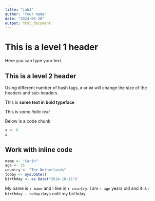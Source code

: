 ```yaml
---
title: "Lab1"
author: "Your name"
date: "2024-05-28"
output: html_document
---
```


# This is a level 1 header

Here you can type your text.

## This is a level 2 header

Using different number of hash tags, `#` or `##` will change the size of the headers and sub-headers.

This is **some text in bold typeface**

This is *some italic text*

Below is a code chunk:

```r
x <- 8
x

```

## Work with inline code

```r
name <- "Karin" 
age <- 26
country <- "The Netherlands"
today <- Sys.Date()
birthday <- as.Date("2024-10-11")
```

My name is `r name` and I live in `r country`. I am `r age` years old and it is `r birthday - today` days until my birthday.
